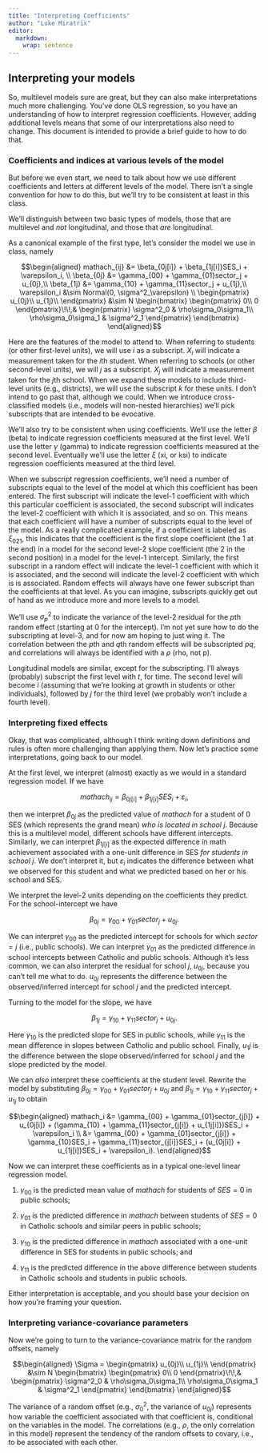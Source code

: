 ```yaml
---
title: "Interpreting Coefficients"
author: "Luke Miratrix"
editor: 
  markdown: 
    wrap: sentence
---
```


## Interpreting your models

So, multilevel models sure are great, but they can also make interpretations much more challenging.
You've done OLS regression, so you have an understanding of how to interpret regression coefficients.
However, adding additional levels means that some of our interpretations also need to change.
This document is intended to provide a brief guide to how to do that.

### Coefficients and indices at various levels of the model {#coefficients-and-indices-at-various-levels-of-the-model}

But before we even start, we need to talk about how we use different coefficients and letters at different levels of the model.
There isn't a single convention for how to do this, but we'll try to be consistent at least in this class.

We'll distinguish between two basic types of models, those that are multilevel and *not* longitudinal, and those that *are* longitudinal.

As a canonical example of the first type, let's consider the model we use in class, namely

$$\begin{aligned}
mathach_{ij} &= \beta_{0j[i]} + \beta_{1j[i]}SES_i + \varepsilon_i, \\
\beta_{0j} &= \gamma_{00} + \gamma_{01}sector_j + u_{0j},\\
\beta_{1j} &= \gamma_{10} + \gamma_{11}sector_j + u_{1j},\\
\varepsilon_i &\sim Normal(0, \sigma^2_\varepsilon) \\
\begin{pmatrix}
u_{0j}\\
u_{1j}\\
\end{pmatrix} &\sim  N
\begin{bmatrix}
\begin{pmatrix}
0\\
0
\end{pmatrix}\!\!,&
\begin{pmatrix}
\sigma^2_0 & \rho\sigma_0\sigma_1\\
\rho\sigma_0\sigma_1 & \sigma^2_1
\end{pmatrix}
\end{bmatrix}
\end{aligned}$$

Here are the features of the model to attend to.
When referring to students (or other first-level units), we will use $i$ as a subscript.
$X_i$ will indicate a measurement taken for the $i$th student.
When referring to schools (or other second-level units), we will $j$ as a subscript.
$X_j$ will indicate a measurement taken for the $j$th school.
When we expand these models to include third-level units (e.g., districts), we will use the subscript $k$ for these units.
I don't intend to go past that, although we could.
When we introduce cross-classified models (i.e., models will non-nested hierarchies) we'll pick subscripts that are intended to be evocative.

We'll also try to be consistent when using coefficients.
We'll use the letter $\beta$ (beta) to indicate regression coefficients measured at the first level.
We'll use the letter $\gamma$ (gamma) to indicate regression coefficients measured at the second level.
Eventually we'll use the letter $\xi$ (xi, or ksi) to indicate regression coefficients measured at the third level.

When we subscript regression coefficients, we'll need a number of subscripts equal to the level of the model at which this coefficient has been entered.
The first subscript will indicate the level-1 coefficient with which this particular coefficient is associated, the second subscript will indicates the level-2 coefficient with which it is associated, and so on.
This means that each coefficient will have a number of subscripts equal to the level of the model.
As a really complicated example, if a coefficient is labeled as $\xi_{021}$, this indicates that the coefficient is the first slope coefficient (the 1 at the end) in a model for the second level-2 slope coefficient (the 2 in the second position) in a model for the level-1 intercept.
Similarly, the first subscript in a random effect will indicate the level-1 coefficient with which it is associated, and the second will indicate the level-2 coefficient with which is is associated.
Random effects will always have one fewer subscript than the coefficients at that level.
As you can imagine, subscripts quickly get out of hand as we introduce more and more levels to a model.

We'll use $\sigma^2_p$ to indicate the variance of the level-2 residual for the $p$th random effect (starting at 0 for the intercept).
I'm not yet sure how to do the subscripting at level-3, and for now am hoping to just wing it.
The correlation between the $p$th and $q$th random effects will be subscripted $pq$, and correlations will always be identified with a $\rho$ (rho, not p).

Longitudinal models are similar, except for the subscripting.
I'll always (probably) subscript the first level with $t$, for time.
The second level will become $i$ (assuming that we're looking at growth in students or other individuals), followed by $j$ for the third level (we probably won't include a fourth level).

### Interpreting fixed effects {#interpreting-fixed-effects}

Okay, that was complicated, although I think writing down definitions and rules is often more challenging than applying them.
Now let's practice some interpretations, going back to our model.

At the first level, we interpret (almost) exactly as we would in a standard regression model.
If we have

$$mathach_{ij} = \beta_{0j[i]} + \beta_{1j[i]}SES_i + \varepsilon_i,$$

then we interpret $\beta_{0j}$ as the predicted value of $mathach$ for a student of 0 SES (which represents the grand mean) *who is located in school* $j$.
Because this is a multilevel model, different schools have different intercepts.
Similarly, we can interpret $\beta_{1j[i]}$ as the expected difference in math achievement associated with a one-unit difference in SES *for students in school* $j$.
We don't interpret it, but $\varepsilon_i$ indicates the difference between what we observed for this student and what we predicted based on her or his school and SES.

We interpret the level-2 units depending on the coefficients they predict.
For the school-intercept we have

$$\beta_{0j} = \gamma_{00} + \gamma_{01}sector_j + u_{0j}.$$

We can interpret $\gamma_{00}$ as the predicted intercept for schools for which $sector = j$ (i.e., public schools).
We can interpret $\gamma_{01}$ as the predicted difference in school intercepts between Catholic and public schools.
Although it's less common, we can also interpret the residual for school $j$, $u_{0j}$, because you can't tell me what to do.
$u_{0j}$ represents the difference between the observed/inferred intercept for school $j$ and the predicted intercept.

Turning to the model for the slope, we have

$$\beta_{1j} = \gamma_{10} + \gamma_{11}sector_j + u_{0j}.$$

Here $\gamma_{10}$ is the predicted slope for SES in public schools, while $\gamma_{11}$ is the mean difference in slopes between Catholic and public school.
Finally, $u_1j$ is the difference between the slope observed/inferred for school $j$ and the slope predicted by the model.

We can *also* interpret these coefficients at the student level.
Rewrite the model by substituting $\beta_{0j} = \gamma_{00} + \gamma_{01}sector_j + u_{0j}$ and $\beta_{1j} = \gamma_{10} + \gamma_{11}sector_j + u_{1j}$ to obtain

$$\begin{aligned}
mathach_i &= \gamma_{00} + \gamma_{01}sector_{j[i]} + u_{0j[i]} + (\gamma_{10} + \gamma_{11}sector_{j[i]} + u_{1j[i]})SES_i + \varepsilon_i \\
&= \gamma_{00} + \gamma_{01}sector_{j[i]} + \gamma_{10}SES_i + \gamma_{11}sector_{j[i]}SES_i + (u_{0j[i]} + u_{1j[i]}SES_i + \varepsilon_i).
\end{aligned}$$

Now we can interpret these coefficients as in a typical one-level linear regression model.

1.  $\gamma_{00}$ is the predicted mean value of $mathach$ for students of $SES = 0$ in public schools;

2.  $\gamma_{01}$ is the predicted difference in $mathach$ between students of $SES = 0$ in Catholic schools and similar peers in public schools;

3.  $\gamma_{10}$ is the predicted difference in $mathach$ associated with a one-unit difference in SES for students in public schools; and

4.  $\gamma_{11}$ is the predicted difference in the above difference between students in Catholic schools and students in public schools.

Either interpretation is acceptable, and you should base your decision on how you're framing your question.

### Interpreting variance-covariance parameters {#interpreting-variance-covariance-parameters}

Now we're going to turn to the variance-covariance matrix for the random offsets, namely

$$\begin{aligned}
\Sigma = \begin{pmatrix}
u_{0j}\\
u_{1j}\\
\end{pmatrix} &\sim  N
\begin{bmatrix}
\begin{pmatrix}
0\\
0
\end{pmatrix}\!\!,&
\begin{pmatrix}
\sigma^2_0 & \rho\sigma_0\sigma_1\\
\rho\sigma_0\sigma_1 & \sigma^2_1
\end{pmatrix}
\end{bmatrix}
\end{aligned}$$

The variance of a random offset (e.g., $\sigma_0^2$, the variance of $u_{0j}$) represents how variable the coefficient associated with that coefficient is, conditional on the variables in the model.
The correlations (e.g., $\rho$, the only correlation in this model) represent the tendency of the random offsets to covary, i.e., to be associated with each other.
